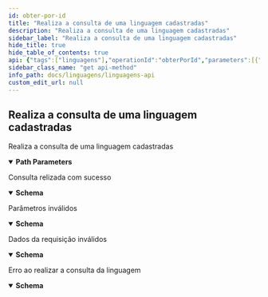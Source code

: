 ```yaml
---
id: obter-por-id
title: "Realiza a consulta de uma linguagem cadastradas"
description: "Realiza a consulta de uma linguagem cadastradas"
sidebar_label: "Realiza a consulta de uma linguagem cadastradas"
hide_title: true
hide_table_of_contents: true
api: {"tags":["linguagens"],"operationId":"obterPorId","parameters":[{"name":"linguagemId","in":"path","required":true,"schema":{"type":"string"}}],"responses":{"200":{"description":"Consulta relizada com sucesso","content":{"application/json":{"schema":{"type":"object","properties":{"id":{"type":"string"},"title":{"type":"string"},"image":{"type":"string"},"ranking":{"type":"integer","format":"int32"}},"title":"Linguagem"}}}},"400":{"description":"Parâmetros inválidos","content":{"application/json":{"schema":{"type":"object","properties":{"id":{"type":"string"},"title":{"type":"string"},"image":{"type":"string"},"ranking":{"type":"integer","format":"int32"}},"title":"Linguagem"}}}},"422":{"description":"Dados da requisição inválidos","content":{"application/json":{"schema":{"type":"object","properties":{"id":{"type":"string"},"title":{"type":"string"},"image":{"type":"string"},"ranking":{"type":"integer","format":"int32"}},"title":"Linguagem"}}}},"500":{"description":"Erro ao realizar a consulta da linguagem","content":{"application/json":{"schema":{"type":"object","properties":{"id":{"type":"string"},"title":{"type":"string"},"image":{"type":"string"},"ranking":{"type":"integer","format":"int32"}},"title":"Linguagem"}}}}},"description":"Realiza a consulta de uma linguagem cadastradas","method":"get","path":"/linguagens/{linguagemId}","servers":[{"url":"https://imersao-alura-linguagens.fly.dev/ranking","description":"Generated server url"}],"info":{"title":"Linguagens API","description":"Swagger Ranking linguagens JSON \n\n## Introduction  \nEste é um exemplo do Ranking de linguagens. \n\n## Especificação OpenAPI  \nEssa API é documentada no **formato OpenAPI**. O projeto foi **extendido** e utiliza as features deste [template](https://github.com/PaloAltoNetworks/docusaurus-template-openapi-docs) e do [Docusaurus](https://docusaurus.io). A dependência utilizada doi a `springdoc-openapi-starter-webmvc-ui` na `versão v2` (https://springdoc.org/v2/), conforme a recomendação da [documentação](https://springdoc.org/v2/), quando utilizado `spring-boot v3`. \n\nEncontre mais sobre o Swagger em [http://swagger.io](http://swagger.io) ou em [irc.freenode.net, #swagger](http://swagger.io/irc/). \n\n## Proposta  \nA proposta desta API é fornecer um ranking fictício customizável das melhores linguagens de programação. \n\nAdministre o ranking conforme seus critérios. \n\n\n\nSim! É simples mesmo!","version":"1.0"},"postman":{"name":"Realiza a consulta de uma linguagem cadastradas","description":{"type":"text/plain"},"url":{"path":["linguagens",":linguagemId"],"host":["{{baseUrl}}"],"query":[],"variable":[{"disabled":false,"description":{"content":"(Required) ","type":"text/plain"},"type":"any","value":"","key":"linguagemId"}]},"header":[{"key":"Accept","value":"application/json"}],"method":"GET"}}
sidebar_class_name: "get api-method"
info_path: docs/linguagens/linguagens-api
custom_edit_url: null
---
```



## Realiza a consulta de uma linguagem cadastradas



Realiza a consulta de uma linguagem cadastradas

<details style={{"marginBottom":"1rem"}} data-collapsed={false} open={true}><summary style={{}}><strong>Path Parameters</strong></summary><div><ul><ParamsItem className={"paramsItem"} param={{"name":"linguagemId","in":"path","required":true,"schema":{"type":"string"}}}></ParamsItem></ul></div></details><div><ApiTabs><TabItem label={"200"} value={"200"}><div>

Consulta relizada com sucesso

</div><div><MimeTabs schemaType={"response"}><TabItem label={"application/json"} value={"application/json"}><SchemaTabs><TabItem label={"Schema"} value={"Schema"}><details style={{}} data-collapsed={false} open={true}><summary style={{"textAlign":"left"}}><strong>Schema</strong></summary><div style={{"textAlign":"left","marginLeft":"1rem"}}></div><ul style={{"marginLeft":"1rem"}}><SchemaItem collapsible={false} name={"id"} required={false} schemaName={"string"} qualifierMessage={undefined} schema={{"type":"string"}}></SchemaItem><SchemaItem collapsible={false} name={"title"} required={false} schemaName={"string"} qualifierMessage={undefined} schema={{"type":"string"}}></SchemaItem><SchemaItem collapsible={false} name={"image"} required={false} schemaName={"string"} qualifierMessage={undefined} schema={{"type":"string"}}></SchemaItem><SchemaItem collapsible={false} name={"ranking"} required={false} schemaName={"int32"} qualifierMessage={undefined} schema={{"type":"integer","format":"int32"}}></SchemaItem></ul></details></TabItem><TabItem label={"Example (from schema)"} value={"Example (from schema)"}><ResponseSamples responseExample={"{\n  \"id\": \"string\",\n  \"title\": \"string\",\n  \"image\": \"string\",\n  \"ranking\": 0\n}"} language={"json"}></ResponseSamples></TabItem></SchemaTabs></TabItem></MimeTabs></div></TabItem><TabItem label={"400"} value={"400"}><div>

Parâmetros inválidos

</div><div><MimeTabs schemaType={"response"}><TabItem label={"application/json"} value={"application/json"}><SchemaTabs><TabItem label={"Schema"} value={"Schema"}><details style={{}} data-collapsed={false} open={true}><summary style={{"textAlign":"left"}}><strong>Schema</strong></summary><div style={{"textAlign":"left","marginLeft":"1rem"}}></div><ul style={{"marginLeft":"1rem"}}><SchemaItem collapsible={false} name={"id"} required={false} schemaName={"string"} qualifierMessage={undefined} schema={{"type":"string"}}></SchemaItem><SchemaItem collapsible={false} name={"title"} required={false} schemaName={"string"} qualifierMessage={undefined} schema={{"type":"string"}}></SchemaItem><SchemaItem collapsible={false} name={"image"} required={false} schemaName={"string"} qualifierMessage={undefined} schema={{"type":"string"}}></SchemaItem><SchemaItem collapsible={false} name={"ranking"} required={false} schemaName={"int32"} qualifierMessage={undefined} schema={{"type":"integer","format":"int32"}}></SchemaItem></ul></details></TabItem><TabItem label={"Example (from schema)"} value={"Example (from schema)"}><ResponseSamples responseExample={"{\n  \"id\": \"string\",\n  \"title\": \"string\",\n  \"image\": \"string\",\n  \"ranking\": 0\n}"} language={"json"}></ResponseSamples></TabItem></SchemaTabs></TabItem></MimeTabs></div></TabItem><TabItem label={"422"} value={"422"}><div>

Dados da requisição inválidos

</div><div><MimeTabs schemaType={"response"}><TabItem label={"application/json"} value={"application/json"}><SchemaTabs><TabItem label={"Schema"} value={"Schema"}><details style={{}} data-collapsed={false} open={true}><summary style={{"textAlign":"left"}}><strong>Schema</strong></summary><div style={{"textAlign":"left","marginLeft":"1rem"}}></div><ul style={{"marginLeft":"1rem"}}><SchemaItem collapsible={false} name={"id"} required={false} schemaName={"string"} qualifierMessage={undefined} schema={{"type":"string"}}></SchemaItem><SchemaItem collapsible={false} name={"title"} required={false} schemaName={"string"} qualifierMessage={undefined} schema={{"type":"string"}}></SchemaItem><SchemaItem collapsible={false} name={"image"} required={false} schemaName={"string"} qualifierMessage={undefined} schema={{"type":"string"}}></SchemaItem><SchemaItem collapsible={false} name={"ranking"} required={false} schemaName={"int32"} qualifierMessage={undefined} schema={{"type":"integer","format":"int32"}}></SchemaItem></ul></details></TabItem><TabItem label={"Example (from schema)"} value={"Example (from schema)"}><ResponseSamples responseExample={"{\n  \"id\": \"string\",\n  \"title\": \"string\",\n  \"image\": \"string\",\n  \"ranking\": 0\n}"} language={"json"}></ResponseSamples></TabItem></SchemaTabs></TabItem></MimeTabs></div></TabItem><TabItem label={"500"} value={"500"}><div>

Erro ao realizar a consulta da linguagem

</div><div><MimeTabs schemaType={"response"}><TabItem label={"application/json"} value={"application/json"}><SchemaTabs><TabItem label={"Schema"} value={"Schema"}><details style={{}} data-collapsed={false} open={true}><summary style={{"textAlign":"left"}}><strong>Schema</strong></summary><div style={{"textAlign":"left","marginLeft":"1rem"}}></div><ul style={{"marginLeft":"1rem"}}><SchemaItem collapsible={false} name={"id"} required={false} schemaName={"string"} qualifierMessage={undefined} schema={{"type":"string"}}></SchemaItem><SchemaItem collapsible={false} name={"title"} required={false} schemaName={"string"} qualifierMessage={undefined} schema={{"type":"string"}}></SchemaItem><SchemaItem collapsible={false} name={"image"} required={false} schemaName={"string"} qualifierMessage={undefined} schema={{"type":"string"}}></SchemaItem><SchemaItem collapsible={false} name={"ranking"} required={false} schemaName={"int32"} qualifierMessage={undefined} schema={{"type":"integer","format":"int32"}}></SchemaItem></ul></details></TabItem><TabItem label={"Example (from schema)"} value={"Example (from schema)"}><ResponseSamples responseExample={"{\n  \"id\": \"string\",\n  \"title\": \"string\",\n  \"image\": \"string\",\n  \"ranking\": 0\n}"} language={"json"}></ResponseSamples></TabItem></SchemaTabs></TabItem></MimeTabs></div></TabItem></ApiTabs></div>
      